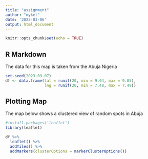 ```yaml
---
title: "assignment"
author: "mykel"
date: '2023-03-06'
output: html_document
---
```


```r
knitr::opts_chunk$set(echo = TRUE)
```

## R Markdown
The data for this map is taken from the Abuja Nigeria


```r
set.seed(2023-03-07)
df <- data.frame(lat = runif(20, min = 9.04, max = 9.05),
                 lng = runif(20, min = 7.48, max = 7.49))
```
 

## Plotting Map

The map below shows a clustered view of random spots in Abuja

```r
#install.packages('leaflet')
library(leaflet)

df %>%
  leaflet() %>%
  addTiles() %>%
  addMarkers(clusterOptions = markerClusterOptions())
```
